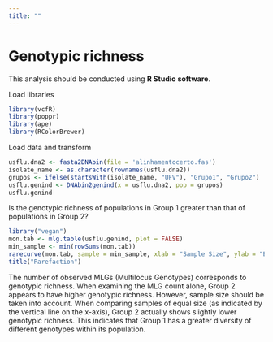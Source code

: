 ```yaml
---
title: ""
---
```


# Genotypic richness

This analysis should be conducted using **R Studio software**.

Load libraries

```r
library(vcfR)
library(poppr)
library(ape)
library(RColorBrewer)
```

Load data and transform

```r
usflu.dna2 <- fasta2DNAbin(file = 'alinhamentocerto.fas')
isolate_name <- as.character(rownames(usflu.dna2))
grupos <- ifelse(startsWith(isolate_name, "UFV"), "Grupo1", "Grupo2")
usflu.genind <- DNAbin2genind(x = usflu.dna2, pop = grupos)
usflu.genind

```

Is the genotypic richness of populations in Group 1 greater than that of populations in Group 2?

```r
library("vegan")
mon.tab <- mlg.table(usflu.genind, plot = FALSE)
min_sample <- min(rowSums(mon.tab))
rarecurve(mon.tab, sample = min_sample, xlab = "Sample Size", ylab = "Expected MLGs")
title("Rarefaction")
```

The number of observed MLGs (Multilocus Genotypes) corresponds to genotypic richness. When examining the MLG count alone, Group 2 appears to have higher genotypic richness. However, sample size should be taken into account. When comparing samples of equal size (as indicated by the vertical line on the x-axis), Group 2 actually shows slightly lower genotypic richness. This indicates that Group 1 has a greater diversity of different genotypes within its population.
